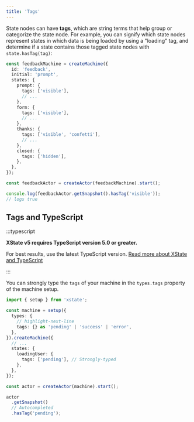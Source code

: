 ```yaml
---
title: 'Tags'
---
```


State nodes can have **tags**, which are string terms that help group or categorize the state node. For example, you can signify which state nodes represent states in which data is being loaded by using a "loading" tag, and determine if a state contains those tagged state nodes with `state.hasTag(tag)`:

```ts
const feedbackMachine = createMachine({
  id: 'feedback',
  initial: 'prompt',
  states: {
    prompt: {
      tags: ['visible'],
      // ...
    },
    form: {
      tags: ['visible'],
      // ...
    },
    thanks: {
      tags: ['visible', 'confetti'],
      // ...
    },
    closed: {
      tags: ['hidden'],
    },
  },
});

const feedbackActor = createActor(feedbackMachine).start();

console.log(feedbackActor.getSnapshot().hasTag('visible'));
// logs true
```

## Tags and TypeScript

:::typescript

**XState v5 requires TypeScript version 5.0 or greater.**

For best results, use the latest TypeScript version. [Read more about XState and TypeScript](typescript.mdx)

:::

You can strongly type the `tags` of your machine in the `types.tags` property of the machine setup.

```ts
import { setup } from 'xstate';

const machine = setup({
  types: {
    // highlight-next-line
    tags: {} as 'pending' | 'success' | 'error',
  },
}).createMachine({
  // ...
  states: {
    loadingUser: {
      tags: ['pending'], // Strongly-typed
    },
  },
});

const actor = createActor(machine).start();

actor
  .getSnapshot()
  // Autocompleted
  .hasTag('pending');
```
